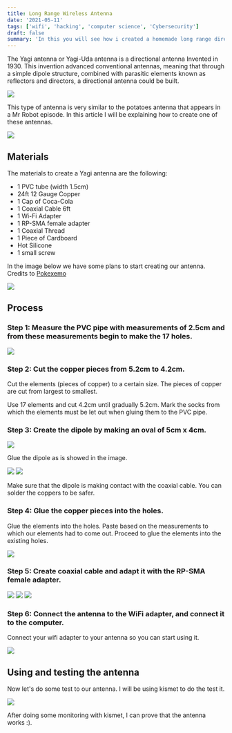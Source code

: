 ```yaml
---
title: Long Range Wireless Antenna
date: '2021-05-11'
tags: ['wifi', 'hacking', 'computer science', 'Cybersecurity']
draft: false
summary: 'In this you will see how i created a homemade long range directional antenna'
---
```


The Yagi antenna or Yagi-Uda antenna is a directional antenna Invented in 1930. This invention advanced conventional antennas, meaning that through a simple dipole structure, combined with parasitic elements known as reflectors and directors, a directional antenna could be built.

![](/assets/images/long-range-wireless-antenna/the-yagi-antenna-img7.avif)

This type of antenna is very similar to the potatoes antenna that appears in a Mr Robot episode. In this article I will be explaining how to create one of these antennas.

![](/assets/images/long-range-wireless-antenna/mrantenna.jpeg)

## Materials

The materials to create a Yagi antenna are the following:

 - 1 PVC tube (width 1.5cm)
 - 24ft 12 Gauge Copper
 - 1 Cap of Coca-Cola
 - 1 Coaxial Cable 6ft
 - 1 Wi-Fi Adapter
 - 1 RP-SMA female adapter
 - 1 Coaxial Thread
 - 1 Piece of Cardboard
 - Hot Silicone
 - 1 small screw

In the image below we have some plans to start creating our antenna. Credits to [Pokexemo](https://www.pokoxemo.com/)

![](/assets/images/long-range-wireless-antenna/plans.jpeg)


## Process

### Step 1: Measure the PVC pipe with measurements of 2.5cm and from these measurements begin to make the 17 holes.

![](/assets/images/long-range-wireless-antenna/step-1.jpg)

### Step 2: Cut the copper pieces from 5.2cm to 4.2cm.
Cut the elements (pieces of copper) to a certain size. The pieces of copper are cut from largest to smallest.

Use 17 elements and cut 4.2cm until gradually 5.2cm. Mark the socks from which the elements must be let out when gluing them to the PVC pipe.

### Step 3: Create the dipole by making an oval of 5cm x 4cm.

![](/assets/images/long-range-wireless-antenna/dipole-1.jpg)

Glue the dipole as is showed in the image.

![](/assets/images/long-range-wireless-antenna/dipole-3.jpg)
![](/assets/images/long-range-wireless-antenna/dipole-4.jpg)

Make sure that the dipole is making contact with the coaxial cable. You can solder the coppers to be safer.

### Step 4: Glue the copper pieces into the holes.

Glue the elements into the holes. Paste based on the measurements to which our elements had to come out.
Proceed to glue the elements into the existing holes.

![](/assets/images/long-range-wireless-antenna/dipole-2.jpg)

### Step 5: Create coaxial cable and adapt it with the RP-SMA female adapter.

![](/assets/images/long-range-wireless-antenna/coaxial-1.jpg)
![](/assets/images/long-range-wireless-antenna/coaxial-2.jpg)
![](/assets/images/long-range-wireless-antenna/coaxial-3.jpg)

### Step 6: Connect the antenna to the WiFi adapter, and connect it to the computer.
Connect your wifi adapter to your antenna so you can start using it.

![](/assets/images/long-range-wireless-antenna/conecting-antenna.jpg)


## Using and testing the antenna

Now let's do some test to our antenna. I will be using kismet to do the test it.

![](/assets/images/long-range-wireless-antenna/with-antenna.jpg)

After doing some monitoring with kismet, I can prove that the antenna works :).
